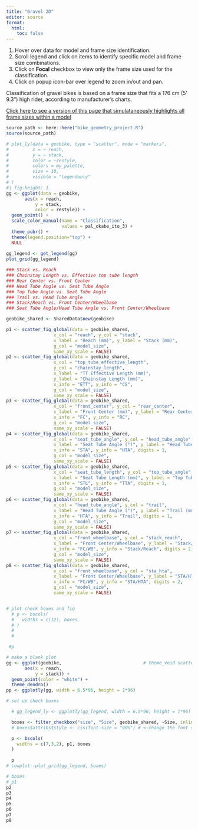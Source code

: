 ```yaml
---
title: "Gravel 2D"
editor: source
format:
  html:
    toc: false
---
```

::: {.callout-tip}
1. Hover over data for model and frame size identification.
2. Scroll legend and click on items to identify specific model and frame size combinations.
3. Click on **Focal** checkbox to view only the frame size used for the classification.
4. Click on popup icon-bar over legend to zoom in/out and pan.
:::

::: {.callout-note}
Classification of gravel bikes is based on a frame size that fits a 176 cm (5' 9.3") high rider, according to manufacturer's charts.
:::

[Click here to see a version of this page that simulataneously highlights all frame sizes within a model](../qmd/gravel_scatter_model.qmd)

```r
source_path <- here::here("bike_geometry_project.R")
source(source_path)
```

```r
# plot_ly(data = geobike, type = "scatter", mode = "markers",
#         x = ~ reach,
#         y = ~ stack,
#         color = ~restyle,
#         colors = my_palette,
#         size = 10,
#         visible = "legendonly"
# )
#| fig-height: 1
gg <- ggplot(data = geobike,
       aes(x = reach,
           y = stack,
           color = restyle)) +
  geom_point() +
  scale_color_manual(name = "Classification",
                     values = pal_okabe_ito_3) +
  theme_pubr() +
  theme(legend.position="top") +
  NULL
  
gg_legend <- get_legend(gg)
plot_grid(gg_legend)

```

```r

### Stack vs. Reach
### Chainstay Length vs. Effective top tube length
### Rear Center vs. Front Center
### Head Tube Angle vs. Seat Tube Angle
### Top Tube Angle vs. Seat Tube Angle
### Trail vs. Head Tube Angle
### Stack/Reach vs. Front Center/Wheelbase
### Seat Tube Angle/Head Tube Angle vs. Front Center/Wheelbase

```

```r

geobike_shared <- SharedData$new(geobike)

p1 <- scatter_fig_global(data = geobike_shared,
                  x_col = "reach", y_col = "stack",
                  x_label = "Reach (mm)", y_label = "Stack (mm)",
                  g_col = "model_size",
                  same_xy_scale = FALSE)
p2 <- scatter_fig_global(data = geobike_shared,
                  x_col = "top_tube_effective_length",
                  y_col = "chainstay_length",
                  x_label = "TT Effective Length (mm)",
                  y_label = "Chainstay Length (mm)",
                  x_info = "ETT", y_info = "CS",
                  g_col = "model_size",
                  same_xy_scale = FALSE)
p3 <- scatter_fig_global(data = geobike_shared,
                  x_col = "front_center", y_col = "rear_center",
                  x_label = "Front Center (mm)", y_label = "Rear Center (mm)",
                  x_info = "FC", y_info = "RC",
                  g_col = "model_size",
                  same_xy_scale = FALSE)
p4 <- scatter_fig_global(data = geobike_shared,
                  x_col = "seat_tube_angle", y_col = "head_tube_angle",
                  x_label = "Seat Tube Angle (°)", y_label = "Head Tube Angle (°)",
                  x_info = "STA", y_info = "HTA", digits = 1,
                  g_col = "model_size",
                  same_xy_scale = FALSE)
p5 <- scatter_fig_global(data = geobike_shared,
                  x_col = "seat_tube_length", y_col = "top_tube_angle",
                  x_label = "Seat Tube Length (mm)", y_label = "Top Tube Angle (°)",
                  x_info = "STL", y_info = "TTA", digits = 1,
                  g_col = "model_size",
                  same_xy_scale = FALSE)
p6 <- scatter_fig_global(data = geobike_shared,
                  x_col = "head_tube_angle", y_col = "trail",
                  x_label = "Head Tube Angle (°)", y_label = "Trail (mm)",
                  x_info = "HTA", y_info = "Trail", digits = 1,
                  g_col = "model_size",
                  same_xy_scale = FALSE)
p7 <- scatter_fig_global(data = geobike_shared,
                  x_col = "front_wheelbase", y_col = "stack_reach",
                  x_label = "Front Center/Wheelbase", y_label = "Stack/Reach",
                  x_info = "FC/WB", y_info = "Stack/Reach", digits = 2,
                  g_col = "model_size",
                  same_xy_scale = FALSE)
p8 <- scatter_fig_global(data = geobike_shared,
                  x_col = "front_wheelbase", y_col = "sta_hta",
                  x_label = "Front Center/Wheelbase", y_label = "STA/HTA",
                  x_info = "FC/WB", y_info = "STA/HTA", digits = 2,
                  g_col = "model_size",
                  same_xy_scale = FALSE)


# plot check boxes and fig
  # p <- bscols(
  #   widths = c(12), boxes
  # )
  # 
  # 

 #p
```

```r
# make a blank plot
gg <- ggplot(geobike,                               # theme_void scatterplot
       aes(x = reach,
           y = stack)) +
  geom_point(color = "white") +
  theme_dendro()
pp <- ggplotly(gg, width = 6.5*96, height = 1*96)

```

```r
# set up check boxes

  # gg_legend_ly <- ggplotly(gg_legend, width = 6.5*96, height = 1*96)

  boxes <- filter_checkbox("size", "Size", geobike_shared, ~Size, inline = FALSE)
  # boxes$attribs$style <- css(font.size = "90%") # <-change the font size

  p <- bscols(
    widths = c(7,3,2), p1, boxes
  )
  
  p
# cowplot::plot_grid(gg_legend, boxes)
```


```r
# boxes
# p1
p2
p3
p4
p5
p6
p7
p8

```


